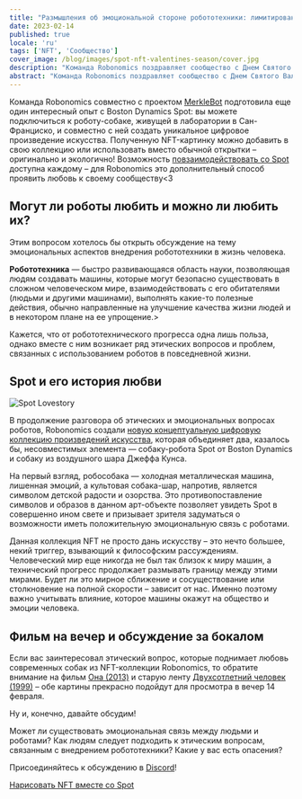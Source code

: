 ```yaml
---
title: "Размышления об эмоциональной стороне робототехники: лимитированная NFT-коллекция ко Дню Святого Валентина"
date: 2023-02-14
published: true
locale: 'ru'
tags: ['NFT', 'Сообщество']
cover_image: /blog/images/spot-nft-valentines-season/cover.jpg
description: "Команда Robonomics поздравляет сообщество с Днем Святого Валентина! Сегодня у всех нас есть еще один повод рассказать о своих чувствах, выразить любовь и признательность, подарить что-то милое и приятное своей второй половинке, другу – тому, кому душа пожелает."
abstract: "Команда Robonomics поздравляет сообщество с Днем Святого Валентина! Сегодня у всех нас есть еще один повод рассказать о своих чувствах, выразить любовь и признательность, подарить что-то милое и приятное своей второй половинке, другу – тому, кому душа пожелает."
---
```



Команда Robonomics совместно с проектом [MerkleBot](https://merklebot.com/) подготовила еще один интересный опыт с Boston Dynamics Spot: вы можете подключиться к роботу-собаке, живущей в лаборатории в Сан-Франциско, и совместно с ней создать уникальное цифровое произведение искусства. Полученную NFT-картинку можно добавить в свою коллекцию или использовать вместо обычной открытки – оригинально и экологично! Возможность [повзаимодействовать со Spot](https://spot.merklebot.com/) доступна каждому – для Robonomics это дополнительный способ проявить любовь к своему сообществу\<3

## Могут ли роботы любить и можно ли любить их?

Этим вопросом хотелось бы открыть обсуждение на тему эмоциональных аспектов внедрения робототехники в жизнь человека.

<p class="post_abstract"><b>Робототехника</b> — быстро развивающаяся область науки, позволяющая людям создавать машины, которые могут безопасно существовать в сложном человеческом мире, взаимодействовать с его обитателями (людьми и другими машинами), выполнять какие-то полезные действия, обычно направленные на улучшение качества жизни людей и в некотором плане на ее упрощение.></p>


Кажется, что от робототехнического прогресса одна лишь польза, однако вместе с ним возникает ряд этических вопросов и проблем, связанных с использованием роботов в повседневной жизни.

## Spot и его история любви

![Spot Lovestory](/blog/images/spot-nft-valentines-season/spot_lovestory.png)

В продолжение разговора об этических и эмоциональных вопросах роботов, Robonomics создали [новую концептуальную цифровую коллекцию произведений искусства](https://singular.app/collectibles/kusama/b437f70371c8622e02-MBVD-2023/16627505-b437f70371c8622e02-MBVD-2023-MBVD-2023-00000006), которая объединяет два, казалось бы, несовместимых элемента — собаку-робота Spot от Boston Dynamics и собаку из воздушного шара Джеффа Кунса.

На первый взгляд, робособака — холодная металлическая машина, лишенная эмоций, а культовая собака-шар, напротив, является символом детской радости и озорства. Это противопоставление символов и образов в данном арт-объекте позволяет увидеть Spot в совершенно ином свете и призывает зрителя задуматься о возможности иметь положительную эмоциональную связь с роботами.

Данная коллекция NFT не просто дань искусству – это нечто большее, некий триггер, взывающий к философским рассуждениям. Человеческий мир еще никогда не был так близок к миру машин, а технический прогресс продолжает размывать границу между этими мирами. Будет ли это мирное сближение и сосуществование или столкновение на полной скорости – зависит от нас. Именно поэтому важно учитывать влияние, которое машины окажут на общество и эмоции человека.

## Фильм на вечер и обсуждение за бокалом

Если вас заинтересовал этический вопрос, которые поднимает любовь современных собак из NFT-коллекции Robonomics, то обратите внимание на фильм [Она (2013)](https://www.kinopoisk.ru/film/577488/) и старую ленту [Двухсотлетний человек (1999)](https://www.kinopoisk.ru/film/7640/) – обе картины прекрасно подойдут для просмотра в вечер 14 февраля.

Ну и, конечно, давайте обсудим!

Может ли существовать эмоциональная связь между людьми и роботами? Как людям следует подходить к этическим вопросам, связанным с внедрением робототехники? Какие у вас есть опасения?

Присоединяйтесь к обсуждению в [Discord](https://discord.gg/dyFgwHfCN7)!

<a style="{textAlign: 'center', display: 'block' }" href="https://spot.merklebot.com/">Нарисовать NFT вместе со Spot</a>
